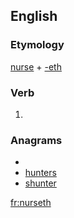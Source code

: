 ==English==

===Etymology===
[[nurse]] + [[-eth]]

===Verb===
{{en-verb form}}

# {{archaic third-person singular of|nurse}}

===Anagrams===
* {{alphagram|ehnrstu}}
* [[hunters#English|hunters]]
* [[shunter#English|shunter]]

[[fr:nurseth]]